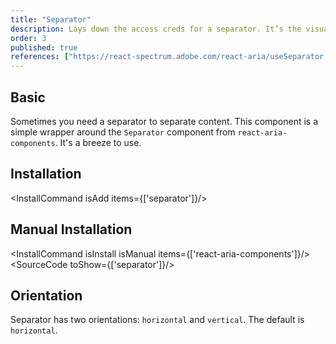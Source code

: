 ```yaml
---
title: "Separator"
description: Lays down the access creds for a separator. It’s the visual boss that splits up chunks of content, like menu items or page sections.
order: 3
published: true
references: ["https://react-spectrum.adobe.com/react-aria/useSeparator.html"]
---
```


## Basic
Sometimes you need a separator to separate content. This component is a simple wrapper around the `Separator` component from `react-aria-components`. It's a breeze to use.

<How isCenter={false} toUse="surfaces/separator-demo" />

## Installation
<InstallCommand isAdd items={['separator']}/>

## Manual Installation
<InstallCommand isInstall isManual items={['react-aria-components']}/>
<SourceCode toShow={['separator']}/>

## Orientation
Separator has two orientations: `horizontal` and `vertical`. The default is `horizontal`.

<How toUse="surfaces/separator-orientation-demo" />
